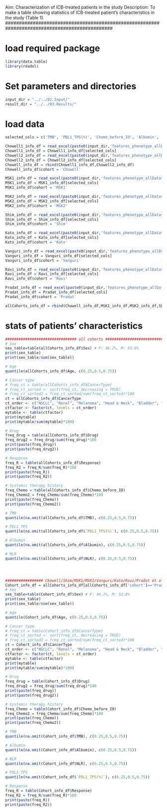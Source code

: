 ###############################################################################################
Aim: Characterization of ICB-treated patients in the study
Description: To make a table showing statistics of ICB-treated patient's characteristics in the study (Table 1).
###############################################################################################


# load required package
```r
library(data.table)
library(readxl)

```

# Set parameters and directories
```r
input_dir = "../../02.Input/"
result_dir = "../../03.Results/"

```


# load data 
```r
selected_cols = c('TMB', 'PDL1_TPS(%)', 'Chemo_before_IO', 'Albumin', 'CancerType', 'NLR', 'Age', 'Drug', 'Sex', 'Response')

Chowell1_info_df = read_excel(paste0(input_dir,'features_phenotype_allDatasets.xlsx'), "Chowell2015-2017")
Chowell1_info_df = Chowell1_info_df[selected_cols]
Chowell2_info_df = read_excel(paste0(input_dir,'features_phenotype_allDatasets.xlsx'), "Chowell2018")
Chowell2_info_df = Chowell2_info_df[selected_cols]
Chowell_info_df = rbind(Chowell1_info_df,Chowell2_info_df)
Chowell_info_df$cohort = 'Chowell'

MSK1_info_df = read_excel(paste0(input_dir,'features_phenotype_allDatasets.xlsx'), "Morris_new")
MSK1_info_df = MSK1_info_df[selected_cols]
MSK1_info_df$cohort = 'MSK1'

MSK2_info_df = read_excel(paste0(input_dir,'features_phenotype_allDatasets.xlsx'), "Morris_new2")
MSK2_info_df = MSK2_info_df[selected_cols]
MSK2_info_df$cohort = 'MSK2'

Shim_info_df = read_excel(paste0(input_dir,'features_phenotype_allDatasets.xlsx'), "Lee_NSCLC")
Shim_info_df = Shim_info_df[selected_cols]
Shim_info_df$cohort = 'Shim'

Kato_info_df = read_excel(paste0(input_dir,'features_phenotype_allDatasets.xlsx'), "Kurzrock_panCancer")
Kato_info_df = Kato_info_df[selected_cols]
Kato_info_df$cohort = 'Kato'

Vanguri_info_df = read_excel(paste0(input_dir,'features_phenotype_allDatasets.xlsx'), "Vanguri_NSCLC_all")
Vanguri_info_df = Vanguri_info_df[selected_cols]
Vanguri_info_df$cohort = 'Vanguri'

Ravi_info_df = read_excel(paste0(input_dir,'features_phenotype_allDatasets.xlsx'), "Ravi_NSCLC")
Ravi_info_df = Ravi_info_df[selected_cols]
Ravi_info_df$cohort = 'Ravi'

Pradat_info_df = read_excel(paste0(input_dir,'features_phenotype_allDatasets.xlsx'), "Pradat_panCancer")
Pradat_info_df = Pradat_info_df[selected_cols]
Pradat_info_df$cohort = 'Pradat'

allCohorts_info_df = rbind(Chowell_info_df,MSK1_info_df,MSK2_info_df,Shim_info_df,Kato_info_df,Vanguri_info_df,Ravi_info_df,Pradat_info_df)
```

# stats of patients' characteristics
```r
################################ all cohorts ################################
# Sex
sex_table=table(allCohorts_info_df$Sex) # F: 46.2%, M: 53.8%
print(sex_table)
print(sex_table/sum(sex_table))

# Age
quantile(allCohorts_info_df$Age, c(0.25,0.5,0.75))

# Cancer type
# freq_ct = table(allCohorts_info_df$CancerType)
# freq_ct_sorted <- sort(freq_ct, decreasing = TRUE)
# freq_ct_sorted2 = freq_ct_sorted/sum(freq_ct_sorted)*100
ct = allCohorts_info_df$CancerType
ct_order <- c("NSCLC", "Renal", "Melanoma", "Head & Neck", "Bladder", "Sarcoma", "Gastric", "CNS", "Colorectal", "Endometrial", "Hepatobiliary", "SCLC", "Esophageal", "Pancreatic", "Mesothelioma", "Ovarian", "Breast", "Unknown primary")
ctfactor <- factor(ct, levels = ct_order)
mytable <- table(ctfactor)
print(mytable)
print(mytable/sum(mytable)*100)

# Drug
freq_drug = table(allCohorts_info_df$Drug)
freq_drug2 = freq_drug/sum(freq_drug)*100
print(paste(freq_drug))
print(paste(freq_drug2))

# Response
freq_R = table(allCohorts_info_df$Response)
freq_R2 = freq_R/sum(freq_R)*100
print(paste(freq_R))
print(paste(freq_R2))

# Systemic therapy history
freq_Chemo = table(allCohorts_info_df$Chemo_before_IO)
freq_Chemo2 = freq_Chemo/sum(freq_Chemo)*100
print(paste(freq_Chemo))
print(paste(freq_Chemo2))

# TMB
quantile(na.omit(allCohorts_info_df$TMB), c(0.25,0.5,0.75))

# PDL1 TPS
quantile(na.omit(allCohorts_info_df$`PDL1_TPS(%)`), c(0.25,0.5,0.75))

# Albumin
quantile(na.omit(allCohorts_info_df$Albumin), c(0.25,0.5,0.75))

# NLR
quantile(na.omit(allCohorts_info_df$NLR), c(0.25,0.5,0.75))




################# Chowell/Shim/MSK1/MSK2/Vanguri/Kato/Ravi/Pradat et al. cohort #################
Cohort_info_df = allCohorts_info_df[allCohorts_info_df['cohort']=='Pradat',]
# Sex
sex_table=table(Cohort_info_df$Sex) # F: 46.2%, M: 53.8%
print(sex_table)
print(sex_table/sum(sex_table))

# Age
quantile(Cohort_info_df$Age, c(0.25,0.5,0.75))

# Cancer type
# freq_ct = table(Cohort_info_df$CancerType)
# freq_ct_sorted <- sort(freq_ct, decreasing = TRUE)
# freq_ct_sorted2 = freq_ct_sorted/sum(freq_ct_sorted)*100
ct = Cohort_info_df$CancerType
ct_order <- c("NSCLC", "Renal", "Melanoma", "Head & Neck", "Bladder", "Sarcoma", "Gastric", "CNS", "Colorectal", "Endometrial", "Hepatobiliary", "SCLC", "Esophageal", "Pancreatic", "Mesothelioma", "Ovarian", "Breast", "Unknown primary")
ctfactor <- factor(ct, levels = ct_order)
mytable <- table(ctfactor)
print(mytable)
print(mytable/sum(mytable)*100)

# Drug
freq_drug = table(Cohort_info_df$Drug)
freq_drug2 = freq_drug/sum(freq_drug)*100
print(paste(freq_drug))
print(paste(freq_drug2))

# Systemic therapy history
freq_Chemo = table(Cohort_info_df$Chemo_before_IO)
freq_Chemo2 = freq_Chemo/sum(freq_Chemo)*100
print(paste(freq_Chemo))
print(paste(freq_Chemo2))

# TMB
quantile(na.omit(Cohort_info_df$TMB), c(0.25,0.5,0.75))

# Albumin
quantile(na.omit(Cohort_info_df$Albumin), c(0.25,0.5,0.75))

# NLR
quantile(na.omit(Cohort_info_df$NLR), c(0.25,0.5,0.75))

# PDL1 TPS
quantile(na.omit(Cohort_info_df$`PDL1_TPS(%)`), c(0.25,0.5,0.75))

# Response
freq_R = table(Cohort_info_df$Response)
freq_R2 = freq_R/sum(freq_R)*100
print(paste(freq_R))
print(paste(freq_R2))


```

